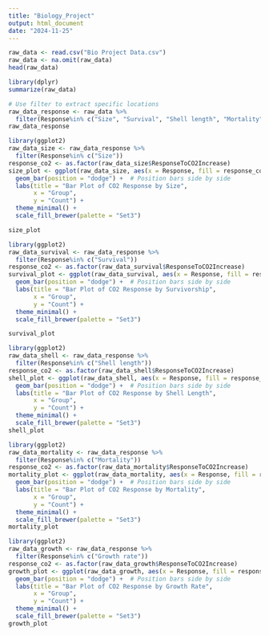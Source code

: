 ```yaml
---
title: "Biology_Project"
output: html_document
date: "2024-11-25"
---
```


```r
raw_data <- read.csv("Bio Project Data.csv")
raw_data <- na.omit(raw_data)
head(raw_data)
```

```r
library(dplyr)
summarize(raw_data)
```

```r
# Use filter to extract specific locations
raw_data_response <- raw_data %>%
  filter(Response%in% c("Size", "Survival", "Shell length", "Mortality", "Growth rate"))
raw_data_response
```

```r
library(ggplot2)
raw_data_size <- raw_data_response %>%
  filter(Response%in% c("Size"))
response_co2 <- as.factor(raw_data_size$ResponseToCO2Increase)
size_plot <- ggplot(raw_data_size, aes(x = Response, fill = response_co2)) +
  geom_bar(position = "dodge") +  # Position bars side by side
  labs(title = "Bar Plot of CO2 Response by Size",
       x = "Group",
       y = "Count") +
  theme_minimal() +
  scale_fill_brewer(palette = "Set3")

size_plot
```

```r
library(ggplot2)
raw_data_survival <- raw_data_response %>%
  filter(Response%in% c("Survival"))
response_co2 <- as.factor(raw_data_survival$ResponseToCO2Increase)
survival_plot <- ggplot(raw_data_survival, aes(x = Response, fill = response_co2)) +
  geom_bar(position = "dodge") +  # Position bars side by side
  labs(title = "Bar Plot of CO2 Response by Survivorship",
       x = "Group",
       y = "Count") +
  theme_minimal() +
  scale_fill_brewer(palette = "Set3")

survival_plot
```
```r
library(ggplot2)
raw_data_shell <- raw_data_response %>%
  filter(Response%in% c("Shell length"))
response_co2 <- as.factor(raw_data_shell$ResponseToCO2Increase)
shell_plot <- ggplot(raw_data_shell, aes(x = Response, fill = response_co2)) +
  geom_bar(position = "dodge") +  # Position bars side by side
  labs(title = "Bar Plot of CO2 Response by Shell Length",
       x = "Group",
       y = "Count") +
  theme_minimal() +
  scale_fill_brewer(palette = "Set3")
shell_plot
```

```r
library(ggplot2)
raw_data_mortality <- raw_data_response %>%
  filter(Response%in% c("Mortality"))
response_co2 <- as.factor(raw_data_mortality$ResponseToCO2Increase)
mortality_plot <- ggplot(raw_data_mortality, aes(x = Response, fill = response_co2)) +
  geom_bar(position = "dodge") +  # Position bars side by side
  labs(title = "Bar Plot of CO2 Response by Mortality",
       x = "Group",
       y = "Count") +
  theme_minimal() +
  scale_fill_brewer(palette = "Set3")
mortality_plot
```

```r
library(ggplot2)
raw_data_growth <- raw_data_response %>%
  filter(Response%in% c("Growth rate"))
response_co2 <- as.factor(raw_data_growth$ResponseToCO2Increase)
growth_plot <- ggplot(raw_data_growth, aes(x = Response, fill = response_co2)) +
  geom_bar(position = "dodge") +  # Position bars side by side
  labs(title = "Bar Plot of CO2 Response by Growth Rate",
       x = "Group",
       y = "Count") +
  theme_minimal() +
  scale_fill_brewer(palette = "Set3")
growth_plot
```
